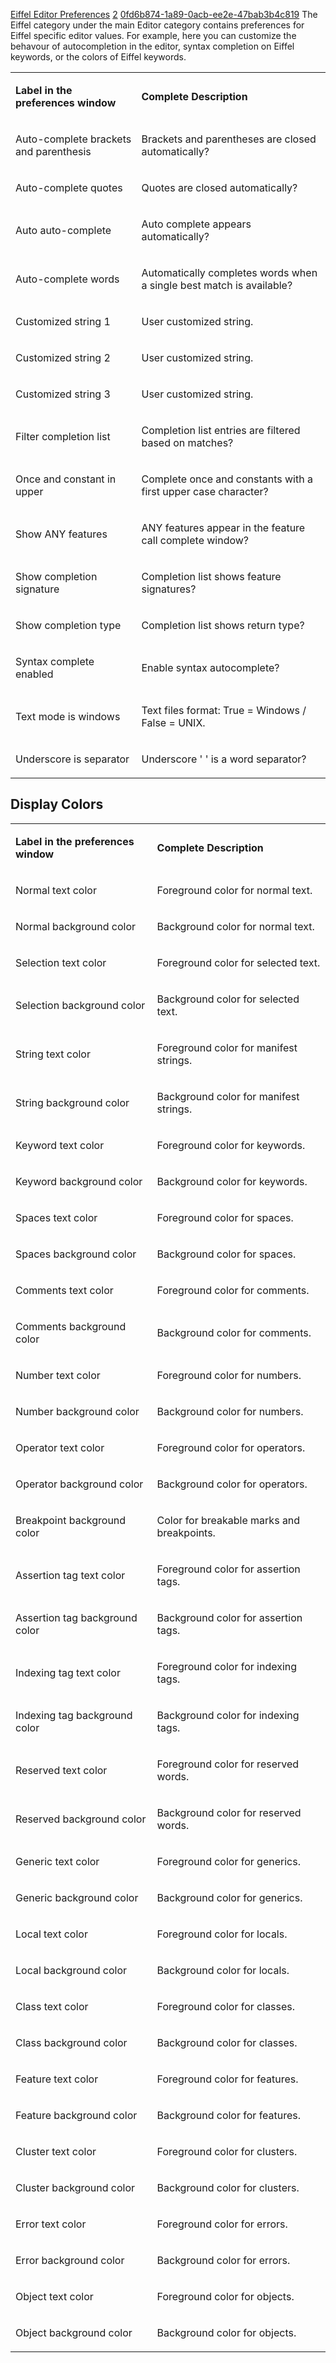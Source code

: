 [[Property:title|Eiffel Editor Preferences]]
[[Property:weight|2]]
[[Property:uuid|0fd6b874-1a89-0acb-ee2e-47bab3b4c819]]
The Eiffel category under the main Editor category contains preferences for Eiffel specific editor values. For example, here you can customize the behavour of autocompletion in the editor, syntax completion on Eiffel keywords, or the colors of Eiffel keywords.
{| border="1" 
|- 
| '''Label in the preferences window'''
| '''Complete Description'''
|- 
| Auto-complete brackets and parenthesis
| Brackets and parentheses are closed automatically?
|- 
| Auto-complete quotes
| Quotes are closed automatically?
|- 
| Auto auto-complete
| Auto complete appears automatically?
|- 
| Auto-complete words
| Automatically completes words when a single best match is available?
|- 
| Customized string 1
| User customized string.
|- 
| Customized string 2
| User customized string.
|- 
| Customized string 3
| User customized string.
|- 
| Filter completion list
| Completion list entries are filtered based on matches?
|- 
| Once and constant in upper
| Complete once and constants with a first upper case character?
|- 
| Show ANY features
| ANY features appear in the feature call complete window?
|- 
| Show completion signature
| Completion list shows feature signatures?
|- 
| Show completion type
| Completion list shows return type?
|- 
| Syntax complete enabled
| Enable syntax autocomplete?
|- 
| Text mode is windows
| Text files format: True = Windows / False = UNIX.
|- 
| Underscore is separator
| Underscore ' ' is a word separator?
|}

==Display Colors==

{| border="1" 
|- 
| '''Label in the preferences window'''
| '''Complete Description'''
|- 
| Normal text color
| Foreground color for normal text.
|- 
| Normal background color
| Background color for normal text.
|- 
| Selection text color
| Foreground color for selected text.
|- 
| Selection background color
| Background color for selected text.
|- 
| String text color
| Foreground color for manifest strings.
|- 
| String background color
| Background color for manifest strings.
|- 
| Keyword text color
| Foreground color for keywords.
|- 
| Keyword background color
| Background color for keywords.
|- 
| Spaces text color
| Foreground color for spaces.
|- 
| Spaces background color
| Background color for spaces.
|- 
| Comments text color
| Foreground color for comments.
|- 
| Comments background color
| Background color for comments.
|- 
| Number text color
| Foreground color for numbers.
|- 
| Number background color
| Background color for numbers.
|- 
| Operator text color
| Foreground color for operators.
|- 
| Operator background color
| Background color for operators.
|- 
| Breakpoint background color
| Color for breakable marks and breakpoints.
|- 
| Assertion tag text color
| Foreground color for assertion tags.
|- 
| Assertion tag background color
| Background color for assertion tags.
|- 
| Indexing tag text color
| Foreground color for indexing tags.
|- 
| Indexing tag background color
| Background color for indexing tags.
|- 
| Reserved text color
| Foreground color for reserved words.
|- 
| Reserved background color
| Background color for reserved words.
|- 
| Generic text color
| Foreground color for generics.
|- 
| Generic background color
| Background color for generics.
|- 
| Local text color
| Foreground color for locals.
|- 
| Local background color
| Background color for locals.
|- 
| Class text color
| Foreground color for classes.
|- 
| Class background color
| Background color for classes.
|- 
| Feature text color
| Foreground color for features.
|- 
| Feature background color
| Background color for features.
|- 
| Cluster text color
| Foreground color for clusters.
|- 
| Cluster background color
| Background color for clusters.
|- 
| Error text color
| Foreground color for errors.
|- 
| Error background color
| Background color for errors.
|- 
| Object text color
| Foreground color for objects.
|- 
| Object background color
| Background color for objects.
|}




